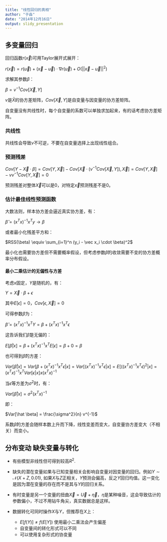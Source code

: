 ```yaml
---
title: "线性回归的真相"
author: "于淼"
date: "2014年12月16日"
output: slidy_presentation
---
```


## 多变量回归

回归函数$r(\vec x)$可用Taylor展开式展开：

$r(\vec x) = r(\vec u) + (\vec x - \vec u) \cdot \nabla r(\vec u) + O(||\vec x - \vec u||^2)$

求解其参数$\beta$：

$\beta = v^{-1} Cov [\vec X, Y]$

$v$是$\bar X$的协方差矩阵，$Cov [\vec X, Y]$是自变量与因变量的协方差矩阵。

自变量没有共线性时，每个自变量的系数可以单独求加起来，有的话考虑协方差矩阵。

### 共线性

共线性会导致$v$不可逆，不要在自变量选择上出现线性组合。

### 预测残差

$Cov[Y - \vec X \cdot \beta] = Cov[Y, \vec X] - Cov[\vec X \cdot (v^{-1} Cov[\vec X, Y]), \vec X] = Cov[Y, \vec X] - v v^{-1} Cov[Y, \vec X] = 0$

预测残差对整体$\vec X$可以是0，对特定$\vec x$预测残差不是0。

### 估计最佳线性预测函数

大数法则，样本协方差会逼近真实协方差，有：

$\hat \beta = (x^T x)^{-1} x^T y \rightarrow \beta$

或者最小化残差平方和：

$RSS(\beta) \equiv \sum_{i=1}^n (y_i - \vec x_i \cdot \beta)^2$

最小化也需要协方差但不需要概率假设，但考虑参数$\hat \beta$的收敛需要不变的协方差概率分布假设。

#### 最小二乘估计的无偏性与方差

考虑$x$固定，$Y$是随机的，有：

$Y = \vec X \cdot \beta + \epsilon$

其中$E[\epsilon] = 0$，$Cov[\epsilon, \vec X] = 0$

可得参数$\beta$为：

$\hat \beta = (x^T x)^{-1} x^T Y = \beta + (x^T x)^{-1} x^T \epsilon$

这告诉我们$\hat \beta$是无偏的：

$E[\hat \beta|x] = \beta + (x^T x)^{-1} x^T E[\epsilon] = \beta + 0 = \beta$

也可得到$\hat \beta$的方差：

$Var[\hat \beta| x ] = Var[\beta + (x^T x)^{-1} x^T \epsilon |x] = Var[(x^T x)^{-1} x^T \epsilon | x] = E[((x^T x)^{-1} x^T \epsilon)^2 | x] = (x^T x)^{-1} x^T Var[\epsilon|x] x (x^T x)^{-1}$

当$\epsilon$等方差为$\sigma^2$时，有：

$Var[\hat \beta|x] = \sigma^2 (x^T x)^{-1}$

即：

$Var[\hat \beta] = \frac{\sigma^2}{n} v^{-1}$

系数$\hat \beta$的方差会随样本数上升而下降，线性变差而变大，自变量协方差变大（不相关）而变小。

## 分布变动 缺失变量与转化

- 有些模型非线性但可得到较高$R^2$.

- 缺失的潜在变量如果与已知变量相关会影响自变量对因变量的回归。例如$Y \sim \mathcal N(X+Z,0.01)$, 如果$X$与$Z$正相关，$Y$预测会偏高，反之$Y$回归均值。这一变化是因为潜在变量的存在而不是其与$Y$的回归关系。

- 有时变量是另一个变量的扭曲$\vec X = \vec U + \vec \eta$，$\eta$是某种噪音，这会导致估计的参数偏小，不过不用钻牛角尖，真实数据总是这样。

- 数据转化可同时操作$X$与$Y$，但推荐在$X$上：
  - $E[f(Y)] \neq f(E[Y])$ 使用最小二乘法会产生偏差
  - 自变量间的转化形式可以不同
  - 可以使用复杂形式的协变量


